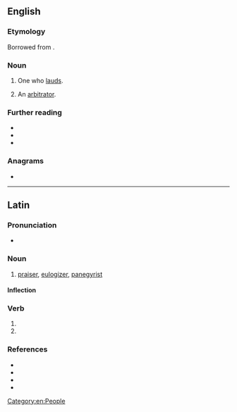 {{also|lăudător}}
==English==

===Etymology===
Borrowed from {{bor|en|la|laudator}}.

===Noun===
{{en-noun}}

# One who [[laud]]s.
# {{lb|en|legal|obsolete}} An [[arbitrator]].
#: {{rfquotek|Cowell}}

===Further reading===
* {{R:Webster 1913}}
* {{R:Century 1911}}
* {{R:OneLook}}

===Anagrams===
* {{anagrams|en|adulator}}

[[Category:en:People]]

----

==Latin==

===Pronunciation===
* {{la-IPA|laudātor}}

===Noun===
{{la-noun|laudātor|laudātōris|m|third}}

# [[praiser]], [[eulogizer]], [[panegyrist]]

====Inflection====
{{la-decl-3rd|laudātor}}

===Verb===
{{la-verb-form|laudātor}}

# {{inflection of|laudō||2|s|futr|pasv|impr|lang=la}}
# {{inflection of|laudō||3|s|futr|pasv|impr|lang=la}}

===References===
* {{R:L&S}}
* {{R:Elementary Lewis}}
* {{R:du Cange}}
* {{R:Gaffiot}}